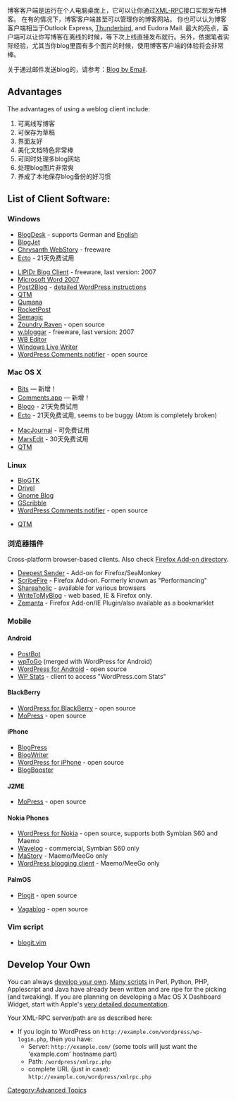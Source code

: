 {{Languages|
{{en|Weblog Client}}
{{ja|投稿ツール}}
{{pt-br|Cliente de Weblog}}
{{es|Cliente de blog}}
{{zh-cn|Weblog Client}}
}}

博客客户端是运行在个人电脑桌面上，它可以让你通过[[XML-RPC_Support|XML-RPC]]接口实现发布博客。 在有的情况下，博客客户端甚至可以管理你的博客网站。 你也可以认为博客客户端相当于Outlook Express, [http://www.mozilla.org/products/thunderbird/ Thunderbird], and Eudora Mail.  最大的亮点，客户端可以让你写博客在离线的时候，等下次上线直接发布就行。另外，依据笔者实际经验，尤其当你blog里面有多个图片的时候，使用博客客户端的体验将会非常棒。

关于通过邮件发送blog的，请参考：[[Blog by Email]].

==Advantages==

The advantages of using a weblog client include: 

# 可离线写博客
# 可保存为草稿
# 界面友好
# 美化文档特色非常棒
# 可同时处理多blog网站
# 处理blog图片非常爽
# 养成了本地保存blog备份的好习惯

==List of Client Software:==

=== Windows ===

*[http://www.blogdesk.org BlogDesk] - supports German and [http://www.blogdesk.org/en/index.htm English]
*[http://www.codingrobots.com/blogjet/ BlogJet]
*[http://webstory.my/ Chrysanth WebStory] - freeware
*[http://illumineX.com/ecto/ Ecto] - 21天免费试用
<!-- *[http://www.jblogeditor.com JBlogEditor] //no longer active -->
*[http://www.lipidr.com/ LIPIDr Blog Client] - freeware, last version: 2007
*[http://office.microsoft.com/en-us/word/ha101640211033.aspx Microsoft Word 2007]
*[http://bytescout.com/post2blog.html Post2Blog] - [http://bytescout.com/post2blog_start_with_wordpress.html detailed WordPress instructions]
*[http://qtm.blogistan.co.uk/ QTM]
*[http://www.qumana.com Qumana]
*[http://www.anconia.com/blog-software/ RocketPost]
*[http://semagic.sourceforge.net/ Semagic]
*[http://www.zoundryraven.com/ Zoundry Raven] - open source
*[http://www.wbloggar.com/ w.bloggar] - freeware, last version: 2007
*[http://www.wbeditor.com/ WB Editor]
*[http://download.live.com/writer Windows Live Writer]
*[http://code.google.com/p/wp-comments-notifier/ WordPress Comments notifier] - open source

=== Mac OS X ===

*[http://www.bitsapp.info/ Bits] — 新增！
*[http://commentsapp.co/ Comments.app] — 新增！
*[http://www.drinkbrainjuice.com/blogo Blogo] - 21天免费试用
*[http://illumineX.com/ecto/ Ecto] - 21天免费试用, seems to be buggy (Atom is completely broken)
<!-- *[http://www.jblogeditor.com JBlogEditor] //no longer active -->
<!-- *[http://journler.com/ Journler] (however [http://www.getsprouted.com/blog/2007/10/26/journler-254-beta-for-leopard-blogging-dropped-last-donationware-version/ blogging is being dropped soon] from Journler) //no longer active -->
*[http://www.marinersoftware.com/products/macjournal/ MacJournal] - 可免费试用
*[http://www.red-sweater.com/marsedit/ MarsEdit] - 30天免费试用
*[http://qtm.blogistan.co.uk/ QTM]
<!-- none of these links work
Mac OS X Dashboard Widgets

*[http://dashblog.theonelab.com/ DashBlog] - [http://wordpress.org/support/topic/34382#post-197102 detailed WordPress instructions]
*[http://staff.cofa.unsw.edu.au/blojsom/blog/nigelkersten/scripts/2005/05/01/RapidMetaBlog_Dashboard_Widget.html RapidMetaBlog]
*[http://www.paniris.com/wordpressdash/ WordPressDash] -->

=== Linux ===

*[http://blogtk.sourceforge.net/ BloGTK]
*[http://www.dropline.net/drivel/ Drivel]
*[http://www.gnome.org/~seth/gnome-blog/ Gnome Blog]
*[http://sourceforge.net/projects/gscribble/ GScribble]
*[http://code.google.com/p/wp-comments-notifier/ WordPress Comments notifier] - open source
<!-- *[http://www.jblogeditor.com JBlogEditor] //no longer active -->
*[http://qtm.blogistan.co.uk/ QTM]

=== 浏览器插件 ===
Cross-platform browser-based clients. Also check [https://addons.mozilla.org/en-US/firefox/tag/blogging Firefox Add-on directory].

*[http://deepestsender.mozdev.org/ Deepest Sender] - Add-on for Firefox/SeaMonkey
*[http://www.scribefire.com/ ScribeFire] - Firefox Add-on. Formerly known as "Performancing"
*[http://www.shareaholic.com/ Shareaholic] - available for various browsers
*[http://writetomyblog.com WriteToMyBlog] - web based, IE & Firefox only.
*[http://www.zemanta.com/download/ Zemanta] - Firefox Add-on/IE Plugin/also available as a bookmarklet

=== Mobile ===

==== Android ====

*[http://code.google.com/p/postbot/ PostBot]
*[http://danroundhill.com/wptogo/ wpToGo] (merged with WordPress for Android)
*[http://android.wordpress.org/ WordPress for Android] - open source
*[http://www.kreci.net/code/wp-stats-for-android/ WP Stats] - client to access "WordPress.com Stats"

==== BlackBerry ====

*[http://blackberry.wordpress.org/ WordPress for BlackBerry] - open source
*[http://mopress.sourceforge.net/ MoPress] - open source

==== iPhone ====

*[http://blogpress.coollittlethings.com/ BlogPress]
*[http://virtuesoft.com/?p=24 BlogWriter]
*[http://iphone.wordpress.org/ WordPress for iPhone] - open source
*[http://theblogbooster.com/ BlogBooster]

==== J2ME ====

*[http://mopress.sourceforge.net/ MoPress] - open source

==== Nokia Phones ====

* [http://nokia.wordpress.org/ WordPress for Nokia] - open source, supports both Symbian S60 and Maemo
* [http://www.telewaving.com Wavelog] - commercial, Symbian S60 only
* [http://maemo-wordpy.garage.maemo.org/ MaStory] - Maemo/MeeGo only
* [http://maemo.org/packages/view/wordpress/ WordPress blogging client] - Maemo/MeeGo only

==== PalmOS ====

*[http://plogit.sourceforge.net Plogit] - open source
<!-- *[http://www.tektonica.com/moblog/ Mo:blog] - commercial // not found -->
*[http://www.thisismobility.com/blog/vagablog/ Vagablog] - open source
<!--
=== Siemens ===
*[http://www.benqmobile.com/cds/frontdoor/0,2241,hq_en_0_116696_rArNrNrNrN,00.html blog2go] // not found -->

=== Vim script ===
*[http://www.vim.org/scripts/script.php?script_id=2582 blogit.vim]

==Develop Your Own==

You can always [http://www.dentedreality.com.au/bloggerapi/ develop your own].  [http://directory.xmlrpc.com/services/pyraLabsblogger/scriptingGlue Many scripts] in Perl, Python, PHP, Applescript and Java have already been written and are ripe for the picking (and tweaking).  If you are planning on developing a Mac OS X Dashboard Widget, start with Apple's [http://developer.apple.com/macosx/dashboard.html very detailed documentation].

Your XML-RPC server/path are as described here: 

* If you login to WordPress on <tt><nowiki>http://example.com/wordpress/wp-login.php</nowiki></tt>, then you have:
** Server: <tt><nowiki>http://example.com/</nowiki></tt> (some tools will just want the 'example.com' hostname part)
** Path: <tt>/wordpress/xmlrpc.php</tt>
** complete URL (just in case): <tt><nowiki>http://example.com/wordpress/xmlrpc.php</nowiki></tt>


[[Category:Advanced Topics]]